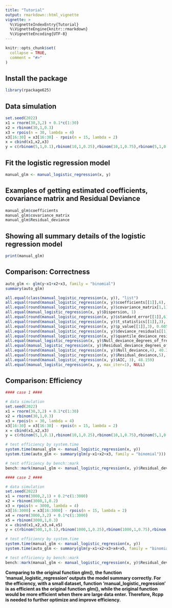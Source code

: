 ```yaml
---
title: "Tutorial"
output: rmarkdown::html_vignette
vignette: >
  %\VignetteIndexEntry{Tutorial}
  %\VignetteEngine{knitr::rmarkdown}
  %\VignetteEncoding{UTF-8}
---
```


```r
knitr::opts_chunk$set(
  collapse = TRUE,
  comment = "#>"
)
```

## Install the package
```r
library(rpackage625)
```

## Data simulation
```r
set.seed(2022)
x1 = rnorm(30,3,2) + 0.1*c(1:30)
x2 = rbinom(30,1,0.3)
x3 = rpois(n = 30, lambda = 4)
x3[16:30] = x3[16:30] - rpois(n = 15, lambda = 2)
x = cbind(x1,x2,x3)
y = c(rbinom(5,1,0.1),rbinom(10,1,0.25),rbinom(10,1,0.75),rbinom(5,1,0.9))
```

## Fit the logistic regression model
```r
manual_glm <- manual_logistic_regression(x, y)
```

## Examples of getting estimated coefficients, covariance matrix and Residual Deviance
```r
manual_glm$coefficients
manual_glm$covariance_matrix
manual_glm$Residual_deviance
```

## Showing all summary details of the logistic regression model
```r
print(manual_glm)
```
 
## Comparison: Correctness
```r
auto_glm <- glm(y~x1+x2+x3, family = "binomial")
summary(auto_glm)

all.equal(class(manual_logistic_regression(x, y)), "list")
all.equal(round(manual_logistic_regression(x, y)$coefficients[[1]],6), -0.576170)
all.equal(round(manual_logistic_regression(x, y)$covariance_matrix[1,1],7), 1.2380262)
all.equal(manual_logistic_regression(x, y)$Dispersion, 1)
all.equal(round(manual_logistic_regression(x, y)$standard_error[[1]],6), 1.112666)
all.equal(round(manual_logistic_regression(x, y)$t_statistics[[1]],3), -0.518)
all.equal(round(manual_logistic_regression(x, y)$p_value[[1]],3), 0.605)
all.equal(round(manual_logistic_regression(x, y)$deviance_residuals[[1]],7), -0.9638035)
all.equal(round(manual_logistic_regression(x, y)$quantile_deviance_residuals[1],4), -1.1308)
all.equal(manual_logistic_regression(x, y)$Null_deviance_degrees_of_freedom, 29)
all.equal(manual_logistic_regression(x, y)$Residual_deviance_degrees_of_freedom, 26)
all.equal(round(manual_logistic_regression(x, y)$Null_deviance,4), 40.3807)
all.equal(round(manual_logistic_regression(x, y)$Residual_deviance,5), 40.15877)
all.equal(round(manual_logistic_regression(x, y)$AIC, 3), 48.159)
all.equal(manual_logistic_regression(x, y, max_iter=1), NULL)
```

## Comparison: Efficiency
```r
#### case 1 ####

# data simulation
set.seed(2022)
x1 = rnorm(30,3,2) + 0.1*c(1:30)
x2 = rbinom(30,1,0.3)
x3 = rpois(n = 30, lambda = 4)
x3[16:30] = x3[16:30] - rpois(n = 15, lambda = 2)
x = cbind(x1,x2,x3)
y = c(rbinom(5,1,0.1),rbinom(10,1,0.25),rbinom(10,1,0.75),rbinom(5,1,0.9))

# test efficiency by system.time
system.time(manual_glm <- manual_logistic_regression(x, y))
system.time(auto_glm <- summary(glm(y~x1+x2+x3, family = "binomial")))

# test efficiency by bench::mark
bench::mark(manual_glm <- manual_logistic_regression(x, y)$Residual_deviance, auto_glm <- summary(glm(y~x1+x2+x3, family = "binomial"))$deviance)$total_time

#### case 2 ####

# data simulation
set.seed(2022)
x1 = rnorm(3000,2,1) + 0.2*c(1:3000)
x2 = rbinom(3000,1,0.2)
x3 = rpois(n = 3000, lambda = 4)
x3[16:3000] = x3[16:3000] - rpois(n = 15, lambda = 2)
x4 = rnorm(3000,3,2) + 0.1*c(1:3000)
x5 = rbinom(3000,1,0.3)
x = cbind(x1,x2,x3,x4,x5)
y = c(rbinom(500,1,0.1),rbinom(1000,1,0.25),rbinom(1000,1,0.75),rbinom(500,1,0.9))

# test efficiency by system.time
system.time(manual_glm <- manual_logistic_regression(x, y))
system.time(auto_glm <- summary(glm(y~x1+x2+x3+x4+x5, family = "binomial")))

# test efficiency by bench::mark
bench::mark(manual_glm <- manual_logistic_regression(x, y)$Residual_deviance, auto_glm <- summary(glm(y~x1+x2+x3+x4+x5, family = "binomial"))$deviance)$total_time
```

**Comparing to the original function glm(), the function 'manual_logistic_regression' outputs the model summary correctly. For the efficiency, with a small dataset, function 'manual_logistic_regression' is as efficient as the original function glm(), while the original function would be more efficient when there are large data enter. Therefore, Rcpp is needed to further optimize and improve efficiency.**
